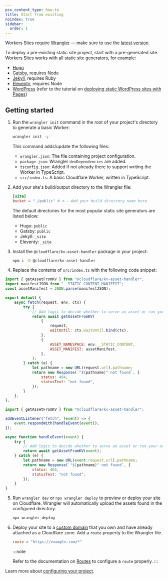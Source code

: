 ```yaml
---
pcx_content_type: how-to
title: Start from existing
noindex: true
sidebar:
  order: 1
---
```



<Render file="workers_sites" />

Workers Sites require [Wrangler](https://github.com/cloudflare/workers-sdk/tree/main/packages/wrangler) — make sure to use the [latest version](/workers/wrangler/install-and-update/#update-wrangler).

To deploy a pre-existing static site project, start with a pre-generated site. Workers Sites works with all static site generators, for example:

- [Hugo](https://gohugo.io/getting-started/quick-start/)
- [Gatsby](https://www.gatsbyjs.org/docs/quick-start/), requires Node
- [Jekyll](https://jekyllrb.com/docs/), requires Ruby
- [Eleventy](https://www.11ty.io/#quick-start), requires Node
- [WordPress](https://wordpress.org) (refer to the tutorial on [deploying static WordPress sites with Pages](/pages/how-to/deploy-a-wordpress-site/))

## Getting started

1. Run the `wrangler init` command in the root of your project's directory to generate a basic Worker:

   ```sh
   wrangler init -y
   ```

   This command adds/update the following files:

   - `wrangler.json`: The file containing project configuration.
   - `package.json`: Wrangler `devDependencies` are added.
   - `tsconfig.json`: Added if not already there to support writing the Worker in TypeScript.
   - `src/index.ts`: A basic Cloudflare Worker, written in TypeScript.

2. Add your site's build/output directory to the Wrangler file:

   <WranglerConfig>

   ```toml
   [site]
   bucket = "./public" # <-- Add your build directory name here.
   ```

   </WranglerConfig>

   The default directories for the most popular static site generators are listed below:

   - Hugo: `public`
   - Gatsby: `public`
   - Jekyll: `_site`
   - Eleventy: `_site`

3. Install the `@cloudflare/kv-asset-handler` package in your project:

   ```sh
   npm i -D @cloudflare/kv-asset-handler
   ```

4. Replace the contents of `src/index.ts` with the following code snippet:

<Tabs> <TabItem label="Module Worker" icon="seti:javascript">

```js
import { getAssetFromKV } from "@cloudflare/kv-asset-handler";
import manifestJSON from "__STATIC_CONTENT_MANIFEST";
const assetManifest = JSON.parse(manifestJSON);

export default {
	async fetch(request, env, ctx) {
		try {
			// Add logic to decide whether to serve an asset or run your original Worker code
			return await getAssetFromKV(
				{
					request,
					waitUntil: ctx.waitUntil.bind(ctx),
				},
				{
					ASSET_NAMESPACE: env.__STATIC_CONTENT,
					ASSET_MANIFEST: assetManifest,
				},
			);
		} catch (e) {
			let pathname = new URL(request.url).pathname;
			return new Response(`"${pathname}" not found`, {
				status: 404,
				statusText: "not found",
			});
		}
	},
};
```

</TabItem> <TabItem label="Service Worker" icon="seti:javascript">

```js
import { getAssetFromKV } from "@cloudflare/kv-asset-handler";

addEventListener("fetch", (event) => {
	event.respondWith(handleEvent(event));
});

async function handleEvent(event) {
	try {
		// Add logic to decide whether to serve an asset or run your original Worker code
		return await getAssetFromKV(event);
	} catch (e) {
		let pathname = new URL(event.request.url).pathname;
		return new Response(`"${pathname}" not found`, {
			status: 404,
			statusText: "not found",
		});
	}
}
```

</TabItem> </Tabs>

5. Run `wrangler dev` or `npx wrangler deploy` to preview or deploy your site on Cloudflare.
   Wrangler will automatically upload the assets found in the configured directory.

   ```sh
   npx wrangler deploy
   ```

6. Deploy your site to a [custom domain](/workers/configuration/routing/custom-domains/) that you own and have already attached as a Cloudflare zone. Add a `route` property to the Wrangler file.

   <WranglerConfig>

   ```toml
   route = "https://example.com/*"
   ```

   </WranglerConfig>

   :::note

   Refer to the documentation on [Routes](/workers/configuration/routing/routes/) to configure a `route` properly.
   :::

Learn more about [configuring your project](/workers/wrangler/configuration/).
